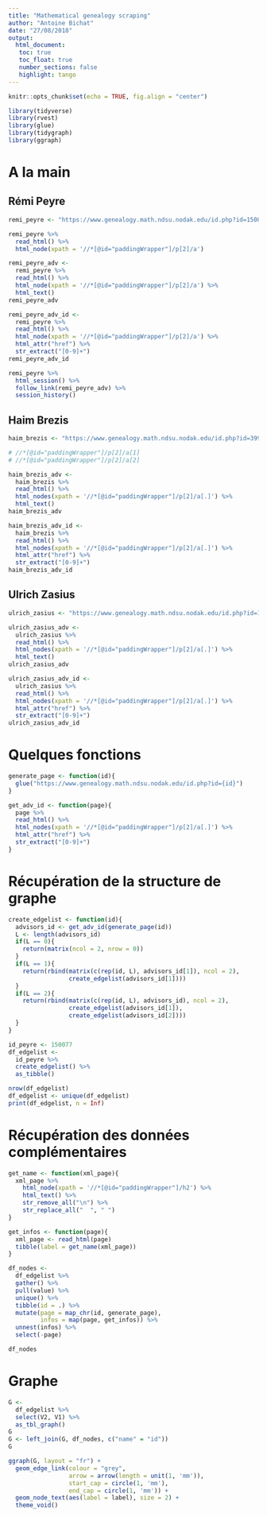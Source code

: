 ```yaml
---
title: "Mathematical genealogy scraping"
author: "Antoine Bichat"
date: "27/08/2018"
output: 
  html_document:
   toc: true
   toc_float: true
   number_sections: false
   highlight: tango
---
```


```r
knitr::opts_chunk$set(echo = TRUE, fig.align = "center")
```

```r
library(tidyverse)
library(rvest)
library(glue)
library(tidygraph)
library(ggraph)
```

# A la main

## Rémi Peyre

```r
remi_peyre <- "https://www.genealogy.math.ndsu.nodak.edu/id.php?id=150077"

remi_peyre %>% 
  read_html() %>% 
  html_node(xpath = '//*[@id="paddingWrapper"]/p[2]/a')

remi_peyre_adv <-
  remi_peyre %>% 
  read_html() %>% 
  html_node(xpath = '//*[@id="paddingWrapper"]/p[2]/a') %>% 
  html_text()
remi_peyre_adv

remi_peyre_adv_id <-
  remi_peyre %>% 
  read_html() %>% 
  html_node(xpath = '//*[@id="paddingWrapper"]/p[2]/a') %>% 
  html_attr("href") %>% 
  str_extract("[0-9]+")
remi_peyre_adv_id

remi_peyre %>% 
  html_session() %>% 
  follow_link(remi_peyre_adv) %>% 
  session_history()
```

## Haim Brezis

```r
haim_brezis <- "https://www.genealogy.math.ndsu.nodak.edu/id.php?id=39923"

# //*[@id="paddingWrapper"]/p[2]/a[1]
# //*[@id="paddingWrapper"]/p[2]/a[2]

haim_brezis_adv <-
  haim_brezis %>% 
  read_html() %>% 
  html_nodes(xpath = '//*[@id="paddingWrapper"]/p[2]/a[.]') %>% 
  html_text()
haim_brezis_adv

haim_brezis_adv_id <-
  haim_brezis %>% 
  read_html() %>% 
  html_nodes(xpath = '//*[@id="paddingWrapper"]/p[2]/a[.]') %>% 
  html_attr("href") %>% 
  str_extract("[0-9]+")
haim_brezis_adv_id
```

## Ulrich Zasius

```r
ulrich_zasius <- "https://www.genealogy.math.ndsu.nodak.edu/id.php?id=126659"

ulrich_zasius_adv <-
  ulrich_zasius %>% 
  read_html() %>% 
  html_nodes(xpath = '//*[@id="paddingWrapper"]/p[2]/a[.]') %>% 
  html_text()
ulrich_zasius_adv

ulrich_zasius_adv_id <-
  ulrich_zasius %>% 
  read_html() %>% 
  html_nodes(xpath = '//*[@id="paddingWrapper"]/p[2]/a[.]') %>% 
  html_attr("href") %>% 
  str_extract("[0-9]+")
ulrich_zasius_adv_id
```


# Quelques fonctions


```r
generate_page <- function(id){
  glue("https://www.genealogy.math.ndsu.nodak.edu/id.php?id={id}")
}

get_adv_id <- function(page){
  page %>% 
  read_html() %>% 
  html_nodes(xpath = '//*[@id="paddingWrapper"]/p[2]/a[.]') %>% 
  html_attr("href") %>% 
  str_extract("[0-9]+")
} 
```


# Récupération de la structure de graphe


```r
create_edgelist <- function(id){
  advisors_id <- get_adv_id(generate_page(id))
  L <- length(advisors_id)
  if(L == 0){
    return(matrix(ncol = 2, nrow = 0))
  } 
  if(L == 1){
    return(rbind(matrix(c(rep(id, L), advisors_id[1]), ncol = 2), 
                 create_edgelist(advisors_id[1])))
  }
  if(L == 2){
    return(rbind(matrix(c(rep(id, L), advisors_id), ncol = 2), 
                 create_edgelist(advisors_id[1]), 
                 create_edgelist(advisors_id[2])))
  }
}

```

```r
id_peyre <- 150077
df_edgelist <-
  id_peyre %>% 
  create_edgelist() %>% 
  as_tibble()
```

```r
nrow(df_edgelist)
df_edgelist <- unique(df_edgelist)
print(df_edgelist, n = Inf)
```

# Récupération des données complémentaires

```r
get_name <- function(xml_page){
  xml_page %>% 
    html_node(xpath = '//*[@id="paddingWrapper"]/h2') %>% 
    html_text() %>% 
    str_remove_all("\n") %>% 
    str_replace_all("  ", " ")
}

get_infos <- function(page){
  xml_page <- read_html(page)
  tibble(label = get_name(xml_page))
}

```

```r
df_nodes <- 
  df_edgelist %>% 
  gather() %>% 
  pull(value) %>% 
  unique() %>% 
  tibble(id = .) %>% 
  mutate(page = map_chr(id, generate_page),
         infos = map(page, get_infos)) %>% 
  unnest(infos) %>% 
  select(-page)
```

```r
df_nodes
```


# Graphe

```r
G <- 
  df_edgelist %>% 
  select(V2, V1) %>% 
  as_tbl_graph()
G
G <- left_join(G, df_nodes, c("name" = "id"))
G
```


```r
ggraph(G, layout = "fr") +
  geom_edge_link(colour = "grey",
                 arrow = arrow(length = unit(1, 'mm')), 
                 start_cap = circle(1, 'mm'),
                 end_cap = circle(1, 'mm')) +
  geom_node_text(aes(label = label), size = 2) +
  theme_void()
```






